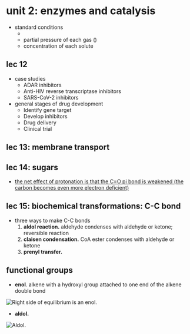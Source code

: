 # unit 2: enzymes and catalysis

- standard conditions
    - <C chem="\pu{298 K}" />
    - partial pressure of each gas <C chem="\pu{1 atm}" /> (<C chem="\pu{101.325 kPa}" />)
    - concentration of each solute <C chem="\pu{1 M}" />

## lec 12
- case studies
    - ADAR inhibitors
    - Anti-HIV reverse transcriptase inhibitors
    - SARS-CoV-2 inhibitors
- general stages of drug development
    - Identify gene target
    - Develop inhibitors
    - Drug delivery
    - Clinical trial

## lec 13: membrane transport

## lec 14: sugars
- [the net effect of protonation is that the C=O pi bond is weakened (the carbon becomes even more electron deficient)](http://www.masterorganicchemistry.com/2010/04/21/the-power-of-acid-catalysis/)

## lec 15: biochemical transformations: C-C bond

- three ways to make C-C bonds
    1. **aldol reaction.** aldehyde condenses with aldehyde or ketone; reversible reaction
    2. **claisen condensation.** CoA ester condenses with aldehyde or ketone
    3. **prenyl transfer.**


## functional groups

- **enol**. alkene with a hydroxyl group attached to one end of the alkene double bond

![Right side of equilibrium is an enol.](./assets/acetone-enolization.png)

- **aldol.**

![Aldol.](./assets/aldol.png)